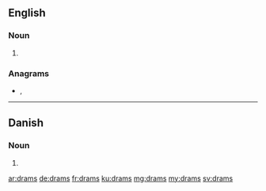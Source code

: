 {{also|DRAMs}}
==English==

===Noun===
{{head|en|noun plural form}}

# {{plural of|dram|lang=en}}

===Anagrams===
* {{l|en|mards}}, {{l|en|SDRAM}}

----

==Danish==

===Noun===
{{head|da|noun form|g=c}}

# {{genitive singular indefinite of|dram|lang=da}}

[[ar:drams]]
[[de:drams]]
[[fr:drams]]
[[ku:drams]]
[[mg:drams]]
[[my:drams]]
[[sv:drams]]